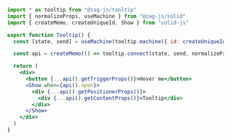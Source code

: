 ```jsx
import * as tooltip from "@zag-js/tooltip"
import { normalizeProps, useMachine } from "@zag-js/solid"
import { createMemo, createUniqueId, Show } from "solid-js"

export function Tooltip() {
  const [state, send] = useMachine(tooltip.machine({ id: createUniqueId() }))

  const api = createMemo(() => tooltip.connect(state, send, normalizeProps))

  return (
    <div>
      <button {...api().getTriggerProps()}>Hover me</button>
      <Show when={api().open}>
        <div {...api().getPositionerProps()}>
          <div {...api().getContentProps()}>Tooltip</div>
        </div>
      </Show>
    </div>
  )
}
```
